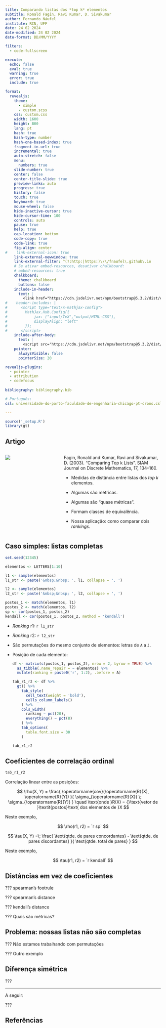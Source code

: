 ```yaml
---
title: Comparando listas dos *top k* elementos
subtitle: Ronald Fagin, Ravi Kumar, D. Sivakumar
author: Fernando Náufel
institute: RCN, UFF
date: 24 02 2024
date-modified: 24 02 2024
date-format: DD/MM/YYYY

filters:
  - code-fullscreen

execute: 
  echo: false
  eval: true
  warning: true
  error: true
  include: true

format:
  revealjs: 
    theme: 
      - simple
      - custom.scss
    css: custom.css
    width: 1600
    height: 800
    lang: pt
    hash: true
    hash-type: number
    hash-one-based-index: true
    fragment-in-url: true
    incremental: true
    auto-stretch: false
    menu:
      numbers: true
    slide-number: true
    center: false
    center-title-slide: true
    preview-links: auto
    progress: true
    history: false
    touch: true
    keyboard: true
    mouse-wheel: false
    hide-inactive-cursor: true
    hide-cursor-time: 100
    controls: auto
    pause: true
    help: true
    cap-location: bottom
    code-copy: true
    code-link: true
    fig-align: center
#    link-external-icon: true
    link-external-newwindow: true
    link-external-filter: ^(?:http:|https:)\/\/fnaufel\.github\.io
    # Se ativar embed-resources, desativar chalkboard:  
    # embed-resources: true
    chalkboard: 
      theme: chalkboard
      buttons: false
    include-in-header: 
      text: |
        <link href="https://cdn.jsdelivr.net/npm/bootstrap@5.3.2/dist/css/bootstrap.min.css" rel="stylesheet" integrity="sha384-T3c6CoIi6uLrA9TneNEoa7RxnatzjcDSCmG1MXxSR1GAsXEV/Dwwykc2MPK8M2HN" crossorigin="anonymous">
#    header-includes: |
#      <script type="text/x-mathjax-config">
#        MathJax.Hub.Config({
#            jax: ["input/TeX","output/HTML-CSS"],
#            displayAlign: "left"
#        });
#      </script>
    include-after-body: 
      text: |
        <script src="https://cdn.jsdelivr.net/npm/bootstrap@5.3.2/dist/js/bootstrap.bundle.min.js" integrity="sha384-C6RzsynM9kWDrMNeT87bh95OGNyZPhcTNXj1NW7RuBCsyN/o0jlpcV8Qyq46cDfL" crossorigin="anonymous"></script>
    pointer:
      alwaysVisible: false
      pointerSize: 20

revealjs-plugins:
  - pointer
  - attribution
  - codefocus
  
bibliography: bibliography.bib

# Português:
csl: universidade-do-porto-faculdade-de-engenharia-chicago-pt-crono.csl

---
```


```r
source('_setup.R')
library(gt)
```


## Artigo

::::{.columns}

:::{.column width=35%}

![](./images/top-k-article.png){fig-alt="Folha de rosto do artigo" fig-align="center"}

:::

:::{.column width=65%}

[Fagin, Ronald and Kumar, Ravi and Sivakumar, D. (2003). "Comparing Top k Lists". SIAM Journal on Discrete Mathematics, 17, 134–160.]{.text-danger}

* Medidas de distância entre listas dos *top k* elementos.

* Algumas são métricas.

* Algumas são "quase métricas".

* Formam classes de equivalência.

* [Nossa aplicação: como comparar dois *rankings*.]{.hl}

:::

::::


## Caso simples: listas completas

```r
set.seed(12345)

elementos <- LETTERS[1:10]

l1 <- sample(elementos) 
l1_str <- paste('&nbsp;&nbsp; ', l1, collapse = ', ')

l2 <- sample(elementos) 
l2_str <- paste('&nbsp;&nbsp; ', l2, collapse = ', ')

postos_1 <- match(elementos, l1)
postos_2 <- match(elementos, l2)
sp <- cor(postos_1, postos_2)
kendall <- cor(postos_1, postos_2, method = 'kendall')
```

::: {.callout-note title="Exemplo" icon=false .w-50 .nonincremental style="margin: auto;"}

* *Ranking* r1: `r l1_str`

* *Ranking* r2: `r l2_str`

:::

* São [permutações]{.hl} do mesmo conjunto de elementos: letras de `A` a `J`.

* Posição de cada elemento:

  ```r
  df <- matrix(c(postos_1, postos_2), nrow = 2, byrow = TRUE) %>% 
    as_tibble(.name_repair = ~ elementos) %>% 
    mutate(ranking = paste0('r', 1:2), .before = A)
  
  tab_r1_r2 <- df %>% 
    gt() %>% 
      tab_style(
        cell_text(weight = 'bold'),
        cells_column_labels()
      ) %>% 
      cols_width(
        ranking ~ pct(20),
        everything() ~ pct(8)
      ) %>% 
      tab_options(
        table.font.size = 30
      )
      
  tab_r1_r2
  ```


## Coeficientes de correlação ordinal

```r
tab_r1_r2
```

:::: {.r-stack}

::: {.callout-note title="Spearman ($\rho$)" icon=false .fragment .fade-in-then-out .w-100}

Correlação linear entre as posições:

  $$
  \rho(X, Y) = \frac{
    \operatorname{cov}(\operatorname{R}(X), \operatorname{R}(Y))
    }{
    \sigma_{\operatorname{R}(X)} \; \sigma_{\operatorname{R}(Y)}
    }
    \quad
    \text{onde }R(X) = {}\text{vetor de }\textit{postos}\text{ dos elementos de }X
  $$

Neste exemplo, 

  $$
  \rho(r1, r2) = `r sp`
  $$

:::

::: {.callout-note title="Kendall ($\tau$)" icon=false .fragment .fade-in-then-out .w-100}



  $$
  \tau(X, Y) =\; \frac{
    \text{qtde. de pares concordantes} - \text{qtde. de pares discordantes}
    }{
    \text{qtde. total de pares}
    }
  $$

Neste exemplo, 

  $$
  \tau(r1, r2) = `r kendall`
  $$

:::

::::


## Distâncias em vez de coeficientes

??? spearman's footrule

??? spearman's distance

??? kendall's distance

??? Quais são métricas?


## Problema: nossas listas não são completas

??? Não estamos trabalhando com permutações

??? Outro exemplo


## Diferença simétrica

???












---


::::{.d-flex .justify-content-center .align-items-center .vh-100}

:::{.text-center}

A seguir: 

???

:::

::::


## Referências

<div style='height: 100px'></div>


